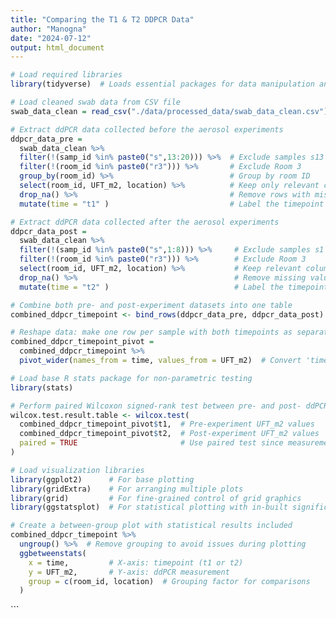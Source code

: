 ---
title: "Comparing the T1 & T2 DDPCR Data"
author: "Manogna"
date: "2024-07-12"
output: html_document
---
```{r}
# Load required libraries
library(tidyverse)  # Loads essential packages for data manipulation and visualization (dplyr, ggplot2, readr, etc.)

# Load cleaned swab data from CSV file
swab_data_clean = read_csv("./data/processed_data/swab_data_clean.csv")

# Extract ddPCR data collected before the aerosol experiments
ddpcr_data_pre =
  swab_data_clean %>%
  filter(!(samp_id %in% paste0("s",13:20))) %>%  # Exclude samples s13 to s20 (post-experiment)
  filter(!(room_id %in% paste0("r3"))) %>%       # Exclude Room 3
  group_by(room_id) %>%                          # Group by room ID
  select(room_id, UFT_m2, location) %>%          # Keep only relevant columns
  drop_na() %>%                                  # Remove rows with missing data
  mutate(time = "t1" )                           # Label the timepoint as pre-experiment ("t1")

# Extract ddPCR data collected after the aerosol experiments
ddpcr_data_post =
  swab_data_clean %>%
  filter(!(samp_id %in% paste0("s",1:8))) %>%     # Exclude samples s1 to s8 (pre-experiment)
  filter(!(room_id %in% paste0("r3"))) %>%        # Exclude Room 3
  select(room_id, UFT_m2, location) %>%           # Keep relevant columns
  drop_na() %>%                                   # Remove missing values
  mutate(time = "t2" )                            # Label the timepoint as post-experiment ("t2")

# Combine both pre- and post-experiment datasets into one table
combined_ddpcr_timepoint <- bind_rows(ddpcr_data_pre, ddpcr_data_post)

# Reshape data: make one row per sample with both timepoints as separate columns
combined_ddpcr_timepoint_pivot = 
  combined_ddpcr_timepoint %>%
  pivot_wider(names_from = time, values_from = UFT_m2)  # Convert 'time' values (t1, t2) to column headers

# Load base R stats package for non-parametric testing
library(stats)

# Perform paired Wilcoxon signed-rank test between pre- and post- ddPCR measurements
wilcox.test.result.table <- wilcox.test(
  combined_ddpcr_timepoint_pivot$t1,  # Pre-experiment UFT_m2 values
  combined_ddpcr_timepoint_pivot$t2,  # Post-experiment UFT_m2 values
  paired = TRUE                       # Use paired test since measurements are matched by sample
)

# Load visualization libraries
library(ggplot2)      # For base plotting
library(gridExtra)    # For arranging multiple plots
library(grid)         # For fine-grained control of grid graphics
library(ggstatsplot)  # For statistical plotting with in-built significance testing

# Create a between-group plot with statistical results included
combined_ddpcr_timepoint %>%
  ungroup() %>%  # Remove grouping to avoid issues during plotting
  ggbetweenstats(
    x = time,         # X-axis: timepoint (t1 or t2)
    y = UFT_m2,       # Y-axis: ddPCR measurement
    group = c(room_id, location)  # Grouping factor for comparisons
  )
```

```


